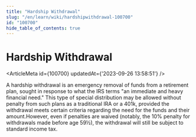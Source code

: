 ```yaml
---
title: "Hardship Withdrawal"
slug: "/en/learn/wiki/hardshipwithdrawal-100700"
id: "100700"
hide_table_of_contents: true
---
```



# Hardship Withdrawal

<ArticleMeta id={100700} updatedAt={'2023-09-26 13:58:51'} />
<div className='border-solid border-b border-t-0 my-4 border-[var(--ifm-color-gray-300)]' />

A hardship withdrawal is an emergency removal of funds from a retirement plan, sought in response to what the IRS terms "an immediate and heavy financial need." This type of special distribution may be allowed without penalty from such plans as a traditional IRA or a 401k, provided the withdrawal meets certain criteria regarding the need for the funds and their amount.However, even if penalties are waived (notably, the 10% penalty for withdrawals made before age 59½), the withdrawal will still be subject to standard income tax.
